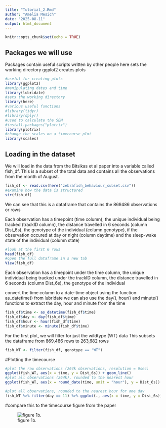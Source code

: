 ```yaml
---
title: "Tutorial_2.Rmd"
author: "Amelia Mesich"
date: "2025-08-11"
output: html_document
---
```


```r
knitr::opts_chunk$set(echo = TRUE)
```

## Packages we will use

Packages contain useful scripts written by other people here sets the working directory ggplot2 creates plots

```r
#useful for creating plots
library(ggplot2)
#manipulating dates and time
library(lubridate)
#sets the working directory
library(here)
#various useful functions
#library(tidyr)
#library(dplyr)
#used to calculate the SEM
#install.packages("plotrix")
library(plotrix)
#change the scales on a timecourse plot
library(scales)
```

## Loading in the dataset

We will load in the data from the Bitsikas et al paper into a variable called fish_df. This is a subset of the total data and contains all the observations from the month of August.

```r
fish_df <- read.csv(here("zebrafish_behaviour_subset.csv"))
#examine how the data is structured
str(fish_df)
```

We can see that this is a dataframe that contains the 869486 observations or rows

Each observation has a timepoint (time column), the unique individual being tracked (trackID column), the distance travelled in 6 seconds (column Dist_6s), the genotype of the individual (column genotype), if the observation occured at day or night (column daytime) and the sleep-wake state of the individual (column state)

```r
#look at the first 6 rows
head(fish_df)
#open the full dataframe in a new tab
View(fish_df)
```

Each observation has a timepoint under the time column, the unique individual being tracked under the trackID column, the distance travelled in 6 seconds (column Dist_6s), the genotype of the individual

convert the time column to a date-time object using the function as_datetime() from lubridate we can also use the day(), hour() and minute() functions to extract the day, hour and minute from the time

```r
fish_df$time <- as_datetime(fish_df$time)
fish_df$day <- day(fish_df$time)
fish_df$hour <- hour(fish_df$time)
fish_df$minute <- minute(fish_df$time)
```

For the first plot, we will filter for just the wildtype (WT) data This subsets the dataframe from 869,486 rows to 263,682 rows

```r
fish_WT <- filter(fish_df, genotype == "WT")
```

#Plotting the timecourse

```r
#plot the raw observations (264k observations, resolution = 6sec)
ggplot(fish_WT, aes(x = time, y = Dist_6s)) + geom_line()
#plot all observations (264k), rounded to the nearest hour
ggplot(fish_WT, aes(x = round_date(time, unit = "hour"), y = Dist_6s)) + geom_line() 
```

```r
#plot all observations, rounded to the nearest hour for one day
fish_WT %>% filter(day == 11) %>% ggplot(., aes(x = time, y = Dist_6s)) + geom_line() + scale_x_time(breaks=date_breaks("6 hours"))

```

#compare this to the timecourse figure from the paper

![figure 1b.](zebrafish_figure_1b.png)

```r

```
